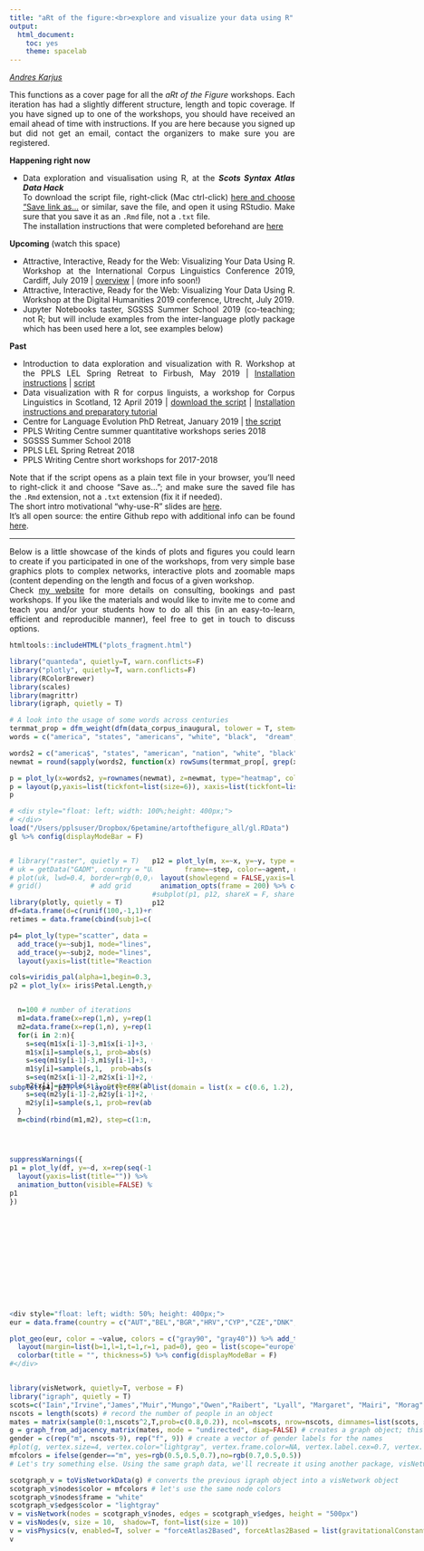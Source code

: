 ```yaml
---
title: "aRt of the figure:<br>explore and visualize your data using R"
output: 
  html_document: 
    toc: yes
    theme: spacelab
---
```

_[Andres Karjus](http://andreskarjus.github.io)_

<div style="text-align: justify"> 

This functions as a cover page for all the *aRt of the Figure* workshops. Each iteration has had a slightly different structure, length and topic coverage. If you have signed up to one of the workshops, you should have received an email ahead of time with instructions. If you are here because you signed up but did not get an email, contact the organizers to make sure you are registered.

**Happening right now**

- Data exploration and visualisation using R, at the _**Scots Syntax Atlas Data Hack**_ <br> To download the script file, right-click (Mac ctrl-click) <a href="https://raw.githubusercontent.com/andreskarjus/artofthefigure/master/artofthefigure_scosya.Rmd" download target="_blank">here and choose "Save link as...</a> or similar, save the file, and open it using RStudio. Make sure that you save it as an `.Rmd` file, not a `.txt` file. <br> The installation instructions that were completed beforehand are [here](https://andreskarjus.github.io/artofthefigure/preworkshop_scosya.html)

**Upcoming** (watch this space)

- Attractive, Interactive, Ready for the Web: Visualizing Your Data Using R. Workshop at the International Corpus Linguistics Conference 2019, Cardiff, July 2019 | [overview](http://www.cl2019.org/wp-content/uploads/2019/02/visualizing_data_with_R_cl2019.pdf) | (more info soon!)
- Attractive, Interactive, Ready for the Web: Visualizing Your Data Using R. Workshop at the Digital Humanities 2019 conference, Utrecht, July 2019.
- Jupyter Notebooks taster, SGSSS Summer School 2019 (co-teaching; not R; but will include examples from the inter-language plotly package which has been used here a lot, see examples below)

**Past**

- Introduction to data exploration and visualization with R. Workshop at the PPLS LEL Spring Retreat to Firbush, May 2019 | [Installation instructions](https://andreskarjus.github.io/artofthefigure/preworkshop_firbush2.html)  | <a download href="https://raw.githubusercontent.com/andreskarjus/artofthefigure/master/artofthefigure_firbush2.Rmd">script</a>
- Data visualization with R for corpus linguists, a workshop for Corpus Linguistics in Scotland, 12 April 2019 | <a download href="https://raw.githubusercontent.com/andreskarjus/artofthefigure/master/artofthefigure_clis.Rmd">download the script</a> | [Installation instructions and preparatory tutorial](https://andreskarjus.github.io/artofthefigure/preworkshop_clis.html) 
- Centre for Language Evolution PhD Retreat, January 2019 |  <a download href="https://raw.githubusercontent.com/andreskarjus/artofthefigure/master/artofthefigure_clephd.Rmd">the script</a>
- PPLS Writing Centre summer quantitative workshops series 2018
- SGSSS Summer School 2018
- PPLS LEL Spring Retreat 2018
- PPLS Writing Centre short workshops for 2017-2018

Note that if the script opens as a plain text file in your browser, you'll need to right-click it and choose "Save as..."; and make sure the saved file has the `.Rmd` extension, not a `.txt` extension (fix it if needed). 
<br>The short intro motivational "why-use-R" slides are [here](https://andreskarjus.github.io/artofthefigure/intro). 
<br>It's all open source: the entire Github repo with additional info can be found [here](https://github.com/andreskarjus/artofthefigure). 



---

Below is a little showcase of the kinds of plots and figures you could learn to create if you participated in one of the workshops, from very simple base graphics plots to complex networks, interactive plots and zoomable maps (content depending on the length and focus of a given workshop. <br> Check [my website](https://andreskarjus.github.io/) for more details on consulting, bookings and past workshops. If you like the materials and would like to invite me to come and teach you and/or your students how to do all this (in an easy-to-learn, efficient and reproducible manner), feel free to get in touch to discuss options.

</div> 

```r
htmltools::includeHTML("plots_fragment.html") 
```


```r
library("quanteda", quietly=T, warn.conflicts=F) 
library("plotly", quietly=T, warn.conflicts=F)
library(RColorBrewer)
library(scales)
library(magrittr)
library(igraph, quietly = T)

# A look into the usage of some words across centuries
termmat_prop = dfm_weight(dfm(data_corpus_inaugural, tolower = T, stem=F,remove=stopwords(), remove_punct=T), "prop") # use normalized frequencies
words = c("america", "states", "americans", "white", "black",  "dream", "hope", "happiness",  "business", "dollars","money",  "immigrants", "peace", "war", "terror")

words2 = c("america$", "states", "american", "nation", "white", "black",  "dream", "hope", "great", "happiness",  "business", "dollar","money",  "immigra", "peace", "war", "army", "terror", "god", "lord")
newmat = round(sapply(words2, function(x) rowSums(termmat_prop[, grep(x, colnames(termmat_prop))])),5)

p = plot_ly(x=words2, y=rownames(newmat), z=newmat, type="heatmap", colors = colorRamp(c("white", "lightgray", "gray", "darkgray", "black")),showscale = F)
p = layout(p,yaxis=list(tickfont=list(size=6)), xaxis=list(tickfont=list(size=6)),  margin = list(l=130, b=70), paper_bgcolor=rgb(0.95,0.95,0.95)) %>% config(displayModeBar = F)
p


```


```r
# <div style="float: left; width: 100%;height: 400px;">
# </div>
load("/Users/pplsuser/Dropbox/6petamine/artofthefigure_all/gl.RData")
gl %>% config(displayModeBar = F)
```


<div style="float: left; width: 50%; height: 400px;">
```r
# library("raster", quietly = T)
# uk = getData("GADM", country = "United Kingdom", level = 2) # download UK map (needs the raster package to be loaded)
# plot(uk, lwd=0.4, border=rgb(0,0,0,0.2)) # plot the UK
# grid()            # add grid

library(plotly, quietly = T)
df=data.frame(d=c(runif(100,-1,1)+rnorm(100,0,0.5),sort(runif(100,-0.6,0.6))+rnorm(100,0,0.5), sort(runif(100,-1,1))+rnorm(100, 0, 0.1)), R2=as.factor(c(rep("0",100), rep("0.3",100), rep("0.95",100) )))
retimes = data.frame(cbind(subj1=c(runif(20, 0,0.1), seq(0.1, 2.8,length.out = 80)) *  runif(100, 0.7, 1.1 ), subj2=sort(rnorm(100, 1,0.3))*runif(100,0.4,0.8), subj3=sort(rnorm(100, 1,0.3))*runif(100,0.9,1.1) ))

p4= plot_ly(type="scatter", data = retimes, mode="none")  %>% 
  add_trace(y=~subj1, mode="lines", name="Subject 1", color=I("darkgray")) %>% 
  add_trace(y=~subj2, mode="lines", name="Subject 2", color=I("darkred")) %>% 
  layout(yaxis=list(title="Reaction time"), xaxis=list(title="Experiment progress"), showlegend=F) %>% config(displayModeBar = F)

cols=viridis_pal(alpha=1,begin=0.3, end=0.8)(3)
p2 = plot_ly(x= iris$Petal.Length,y=iris$Sepal.Width, z=iris$Sepal.Length, type="scatter3d",mode="markers",color=iris$Species, colors=cols, opacity=0.4, marker=list(size=7)) %>% layout(showlegend=F) %>% config(displayModeBar = F)


  n=100 # number of iterations
  m1=data.frame(x=rep(1,n), y=rep(1,n))
  m2=data.frame(x=rep(1,n), y=rep(1,n))
  for(i in 2:n){
    s=seq(m1$x[i-1]-3,m1$x[i-1]+3, 0.5); s=s[s>0]
    m1$x[i]=sample(s,1, prob=abs(s))
    s=seq(m1$y[i-1]-3,m1$y[i-1]+3, 0.5); s=s[s>0]
    m1$y[i]=sample(s,1,  prob=abs(s))
    s=seq(m2$x[i-1]-2,m2$x[i-1]+2, 0.5); s=s[s>0]
    m2$x[i]=sample(s,1, prob=rev(abs(s-m1$x[i])) )
    s=seq(m2$y[i-1]-2,m2$y[i-1]+2, 0.5); s=s[s>0]
    m2$y[i]=sample(s,1, prob=rev(abs(s-m1$y[i])) )
  }
  m=cbind(rbind(m1,m2), step=c(1:n,1:n), agent=rep(c("a", "b"), each=n))




suppressWarnings({
p1 = plot_ly(df, y=~d, x=rep(seq(-1,1,length.out = 100),3), color=~R2, colors=c("dimgray", "darkgreen", "darkred"), hoverinfo="none", frame = ~R2,type = 'scatter', mode = 'markers',showlegend = F) %>%
  layout(yaxis=list(title="")) %>% 
  animation_button(visible=FALSE) %>% config(displayModeBar = F)
p1
})
```
</div>
<div style="float: right; width: 50%; height: 400px;">
```r
p12 = plot_ly(m, x=~x, y=~y, type = 'scatter', mode = 'markers', 
        frame=~step, color=~agent, marker=list(size=20), colors=c(rgb(0,0,0.5,0.8), rgb(0.5,0,0,0.8))) %>% 
  layout(showlegend = FALSE,yaxis=list(title=""),xaxis=list(title="")) %>% 
  animation_opts(frame = 200) %>% config(displayModeBar = F)
#subplot(p1, p12, shareX = F, shareY = F,which_layout = "merge") %>% layout(scene = list(domain = list(x = c(0.6, 1.2), y = c(0,1)))) %>% animation_slider()
p12

```
</div>
<div style="display: inline-block; position: relative; width: 100%;height: 400px;">
```r
subplot(p4, p2) %>% layout(scene = list(domain = list(x = c(0.6, 1.2), y = c(0,1))))

```
</div>


```r
<div style="float: left; width: 50%; height: 400px;">
eur = data.frame(country = c("AUT","BEL","BGR","HRV","CYP","CZE","DNK","EST","FIN","FRA","DEU","GRC","HUN","IRL","ITA","LVA","LTU","LUX","MLT","NLD","POL","PRT","ROU","SVK","SVN","ESP","SWE","GBR", "NOR", "ISL"), value = sample(seq(0,5,0.1),30)) # create some data

plot_geo(eur, color = ~value, colors = c("gray90", "gray40")) %>% add_trace(z = ~value, locations = ~country, color = ~value) %>% 
  layout(margin=list(b=1,l=1,t=1,r=1, pad=0), geo = list(scope="europe",lonaxis = list(range = c(-10, 28)),lataxis = list(range = c(30, 73)) ), margin=list(l=0,r=0,b=0,t=0))  %>%  hide_colorbar() %>%
  colorbar(title = "", thickness=5) %>% config(displayModeBar = F)
#</div>
```

<div style="display:flex;height:300px">
<div style="flex:1;padding-right:5px">
```r

library(visNetwork, quietly=T, verbose = F)
library("igraph", quietly = T)  
scots=c("Iain","Irvine","James","Muir","Mungo","Owen","Raibert", "Lyall", "Margaret", "Mairi", "Morag", "Murdina","Rhona", "Sorcha", "Thomasina","Una")
nscots = length(scots) # record the number of people in an object
mates = matrix(sample(0:1,nscots^2,T,prob=c(0.8,0.2)), ncol=nscots, nrow=nscots, dimnames=list(scots, scots)) # this creates a randomized matrix signifying friendships; no need to think about this too hard for now
g = graph_from_adjacency_matrix(mates, mode = "undirected", diag=FALSE) # creates a graph object; this need to have igraph loaded to work
gender = c(rep("m", nscots-9), rep("f", 9)) # create a vector of gender labels for the names
#plot(g, vertex.size=4, vertex.color="lightgray", vertex.frame.color=NA, vertex.label.cex=0.7, vertex.label.color=ifelse(gender=="m", yes="blue",no="tomato"), vertex.label.dist=0.1, vertex.label.font=2, edge.color=rgb(0,0,0,0.3))
mfcolors = ifelse(gender=="m", yes=rgb(0.5,0.5,0.7),no=rgb(0.7,0.5,0.5))
# Let's try something else. Using the same graph data, we'll recreate it using another package, visNetwork, which makes graphs interactable.

scotgraph_v = toVisNetworkData(g) # converts the previous igraph object into a visNetwork object
scotgraph_v$nodes$color = mfcolors # let's use the same node colors
scotgraph_v$nodes$frame = "white"
scotgraph_v$edges$color = "lightgray"
v = visNetwork(nodes = scotgraph_v$nodes, edges = scotgraph_v$edges, height = "500px")
v = visNodes(v, size = 10,  shadow=T, font=list(size = 10))
v = visPhysics(v, enabled=T, solver = "forceAtlas2Based", forceAtlas2Based = list(gravitationalConstant = -10)) 
v 

```
</div>

<div style="flex:1;padding-left:5px">
```r
library(visNetwork, quietly=T, verbose = F)

speeches = data_corpus_inaugural$documents$texts # extract speeches data from the internal object
speeches = gsub("Washington DC", "DC", speeches) # replace city name to avoid confusion with president Washington (hopefully)
speechgivers = data_corpus_inaugural$documents$President # names of presidents giving the speech
presidents = unique(data_corpus_inaugural$documents$President) # presidents (some were elected more than once)
mentions = matrix(0, ncol=length(presidents), nrow=length(presidents), dimnames=list(presidents, presidents))
for(president in presidents){
  foundmentions = grep(president, speeches)
  mentions[speechgivers[foundmentions], president ] = 1
}

pgraph = graph_from_adjacency_matrix(mentions, mode="directed") # this uses igraph
pgraph_v = toVisNetworkData(pgraph )
v = visNetwork(nodes = pgraph_v$nodes, edges = pgraph_v$edges)
v = visNodes(v, size = 10,  shadow=T, font=list(size = 25), color="gray")
v = visIgraphLayout(v, "layout_in_circle", smooth=T)
v = visEdges(v, arrows = "to",  shadow=T, smooth=list(type="discrete"), selectionWidth=5)
v = visOptions(v, highlightNearest = list(enabled = T, hover = T, degree=1, labelOnly=F, algorithm="hierarchical"), nodesIdSelection = F)
v
```
</div>

</div>

<br>
<br>

<br>
